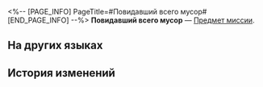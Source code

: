 <%-- [PAGE_INFO]
PageTitle=#Повидавший всего мусор#
[END_PAGE_INFO] --%>
{{Предмет Инфобокс
|id          = 140394
|Изображение = Предмет Повидавший всего мусор.png
|Тип         = Предмет миссии
|Инвентарь   = Миссии
|Редкость    = 3
|Эффект      = 
|Описание    = Мусорный мешок, заполненный небесным нефритом. У нефритовых костей разная редкость, и её можно определить по цвету мешка.
}}
{{Описание|''«Играйте умеренно и не тратьтесь сверх меры».''}}
'''Повидавший всего мусор''' — [[Предмет миссии]].

==На других языках==
{{На других языках
|en   = Numbers-got-Nerfed Trash
|zhs  = 数值受害的垃圾
|zht  = 數值受害的垃圾
|ja   = 数値調整がひどいゴミ
|ko   = 수치가 변경된 쓰레기
|es   = Basura nerfeada
|fr   = Poubelle nerfée
|ru   = Повидавший всего мусор
|th   = ขยะที่เสียมูลค่า
|vi   = Rác Bị Hỏng Số Liệu
|de   = Gehackter Müll
|id   = Sampah yang Kena Nerf
|pt   = Lixo Nerfado
}}

==История изменений==
{{История изменений|3.5}}